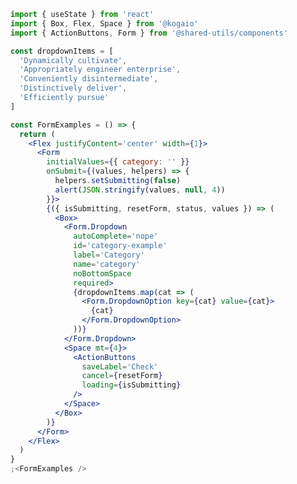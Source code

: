 ```jsx
import { useState } from 'react'
import { Box, Flex, Space } from '@kogaio'
import { ActionButtons, Form } from '@shared-utils/components'

const dropdownItems = [
  'Dynamically cultivate',
  'Appropriately engineer enterprise',
  'Conveniently disintermediate',
  'Distinctively deliver',
  'Efficiently pursue'
]

const FormExamples = () => {
  return (
    <Flex justifyContent='center' width={1}>
      <Form
        initialValues={{ category: '' }}
        onSubmit={(values, helpers) => {
          helpers.setSubmitting(false)
          alert(JSON.stringify(values, null, 4))
        }}>
        {({ isSubmitting, resetForm, status, values }) => (
          <Box>
            <Form.Dropdown
              autoComplete='nope'
              id='category-example'
              label='Category'
              name='category'
              noBottomSpace
              required>
              {dropdownItems.map(cat => (
                <Form.DropdownOption key={cat} value={cat}>
                  {cat}
                </Form.DropdownOption>
              ))}
            </Form.Dropdown>
            <Space mt={4}>
              <ActionButtons
                saveLabel='Check'
                cancel={resetForm}
                loading={isSubmitting}
              />
            </Space>
          </Box>
        )}
      </Form>
    </Flex>
  )
}
;<FormExamples />
```
